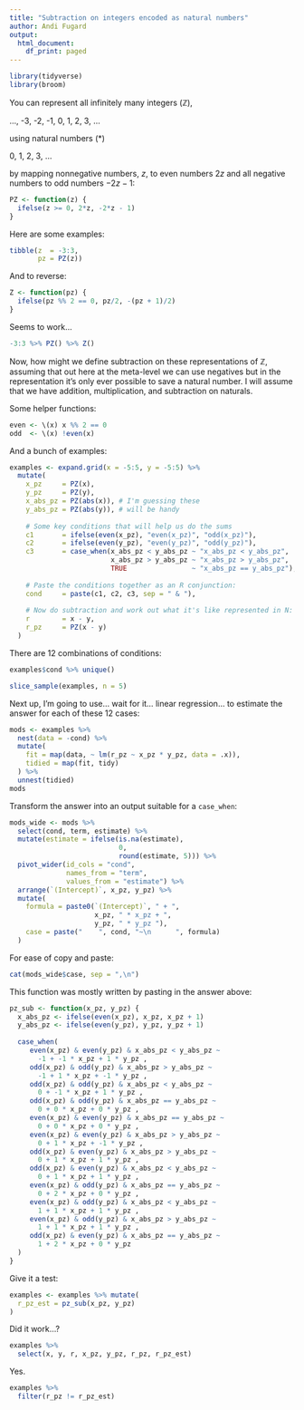 ```yaml
---
title: "Subtraction on integers encoded as natural numbers"
author: Andi Fugard
output:
  html_document:
    df_print: paged
---
```


```r
library(tidyverse)
library(broom)
```


You can represent all infinitely many integers ($\mathbb{Z}$),

..., -3, -2, -1, 0, 1, 2, 3, ...

using natural numbers (\mathbb{N}*)

0, 1, 2, 3, ...

by mapping nonnegative numbers, $z$, to even numbers $2z$ and all negative numbers to odd numbers $-2z - 1$:

```r
PZ <- function(z) {
  ifelse(z >= 0, 2*z, -2*z - 1)
}
```

Here are some examples:

```r
tibble(z  = -3:3,
       pz = PZ(z))
```

And to reverse:

```r
Z <- function(pz) {
  ifelse(pz %% 2 == 0, pz/2, -(pz + 1)/2)
}
```

Seems to work...

```r
-3:3 %>% PZ() %>% Z()
```

Now, how might we define subtraction on these representations of $\mathbb{Z}$, assuming that out here at the meta-level we can use negatives but in the representation it's only ever possible to save a natural number. I will assume that we have addition, multiplication, and subtraction on naturals.

Some helper functions:

```r
even <- \(x) x %% 2 == 0
odd  <- \(x) !even(x)
```


And a bunch of examples:

```r
examples <- expand.grid(x = -5:5, y = -5:5) %>%
  mutate(
    x_pz     = PZ(x),
    y_pz     = PZ(y),
    x_abs_pz = PZ(abs(x)), # I'm guessing these
    y_abs_pz = PZ(abs(y)), # will be handy
    
    # Some key conditions that will help us do the sums
    c1       = ifelse(even(x_pz), "even(x_pz)", "odd(x_pz)"),
    c2       = ifelse(even(y_pz), "even(y_pz)", "odd(y_pz)"),
    c3       = case_when(x_abs_pz < y_abs_pz ~ "x_abs_pz < y_abs_pz",
                         x_abs_pz > y_abs_pz ~ "x_abs_pz > y_abs_pz",
                         TRUE                ~ "x_abs_pz == y_abs_pz"),
    
    # Paste the conditions together as an R conjunction:
    cond     = paste(c1, c2, c3, sep = " & "),
    
    # Now do subtraction and work out what it's like represented in N:
    r        = x - y,
    r_pz     = PZ(x - y)
  )
```


There are 12 combinations of conditions:

```r
examples$cond %>% unique()
```



```r
slice_sample(examples, n = 5)
```


Next up, I'm going to use... wait for it... linear regression... to estimate the answer for each of these 12 cases:

```r
mods <- examples %>%
  nest(data = -cond) %>% 
  mutate(
    fit = map(data, ~ lm(r_pz ~ x_pz * y_pz, data = .x)),
    tidied = map(fit, tidy)
  ) %>% 
  unnest(tidied)
mods
```

Transform the answer into an output suitable for a `case_when`:

```r
mods_wide <- mods %>%
  select(cond, term, estimate) %>%
  mutate(estimate = ifelse(is.na(estimate),
                           0,
                           round(estimate, 5))) %>%
  pivot_wider(id_cols = "cond",
              names_from = "term",
              values_from = "estimate") %>%
  arrange(`(Intercept)`, x_pz, y_pz) %>%
  mutate(
    formula = paste0(`(Intercept)`, " + ",
                     x_pz, " * x_pz + ",
                     y_pz, " * y_pz "),
    case = paste("    ", cond, "~\n      ", formula)
  )
```

For ease of copy and paste:

```r
cat(mods_wide$case, sep = ",\n")
```


This function was mostly written by pasting in the answer above:

```r
pz_sub <- function(x_pz, y_pz) {
  x_abs_pz <- ifelse(even(x_pz), x_pz, x_pz + 1)
  y_abs_pz <- ifelse(even(y_pz), y_pz, y_pz + 1)
  
  case_when(
     even(x_pz) & even(y_pz) & x_abs_pz < y_abs_pz ~
       -1 + -1 * x_pz + 1 * y_pz ,
     odd(x_pz) & odd(y_pz) & x_abs_pz > y_abs_pz ~
       -1 + 1 * x_pz + -1 * y_pz ,
     odd(x_pz) & odd(y_pz) & x_abs_pz < y_abs_pz ~
       0 + -1 * x_pz + 1 * y_pz ,
     odd(x_pz) & odd(y_pz) & x_abs_pz == y_abs_pz ~
       0 + 0 * x_pz + 0 * y_pz ,
     even(x_pz) & even(y_pz) & x_abs_pz == y_abs_pz ~
       0 + 0 * x_pz + 0 * y_pz ,
     even(x_pz) & even(y_pz) & x_abs_pz > y_abs_pz ~
       0 + 1 * x_pz + -1 * y_pz ,
     odd(x_pz) & even(y_pz) & x_abs_pz > y_abs_pz ~
       0 + 1 * x_pz + 1 * y_pz ,
     odd(x_pz) & even(y_pz) & x_abs_pz < y_abs_pz ~
       0 + 1 * x_pz + 1 * y_pz ,
     even(x_pz) & odd(y_pz) & x_abs_pz == y_abs_pz ~
       0 + 2 * x_pz + 0 * y_pz ,
     even(x_pz) & odd(y_pz) & x_abs_pz < y_abs_pz ~
       1 + 1 * x_pz + 1 * y_pz ,
     even(x_pz) & odd(y_pz) & x_abs_pz > y_abs_pz ~
       1 + 1 * x_pz + 1 * y_pz ,
     odd(x_pz) & even(y_pz) & x_abs_pz == y_abs_pz ~
       1 + 2 * x_pz + 0 * y_pz
  )
}
```


Give it a test:

```r
examples <- examples %>% mutate(
  r_pz_est = pz_sub(x_pz, y_pz)
)
```


Did it work...?

```r
examples %>%
  select(x, y, r, x_pz, y_pz, r_pz, r_pz_est)
```


Yes.

```r
examples %>%
  filter(r_pz != r_pz_est)
```




